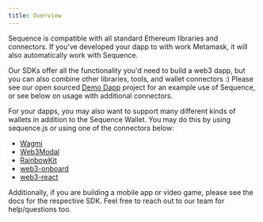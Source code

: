 ```yaml
---
title: Overview
---
```


Sequence is compatible with all standard Ethereum libraries and connectors. If you've
developed your dapp to with work Metamask, it will also automatically work with Sequence.

Our SDKs offer all the functionality you'd need to build a web3 dapp, but you can also
combine other libraries, tools, and wallet connectors :) Please see our open sourced [Demo Dapp](https://github.com/0xsequence/demo-dapp)
project for an example use of Sequence, or see below on usage with additional connectors.

For your dapps, you may also want to support many different kinds of wallets in addition
to the Sequence Wallet. You may do this by using sequence.js or using one of the connectors below:

* [Wagmi](/wallet/wallet-connectors/01-wagmi)
* [Web3Modal](/wallet/wallet-connectors/03-web3modal)
* [RainbowKit](/wallet/wallet-connectors/02-rainbow-kit)
* [web3-onboard](/wallet/wallet-connectors/04-web3-onboard)
* [web3-react](/wallet/wallet-connectors/05-web3-react-v6)

Additionally, if you are building a mobile app or video game, please see the docs for
the respective SDK. Feel free to reach out to our team for help/questions too.
